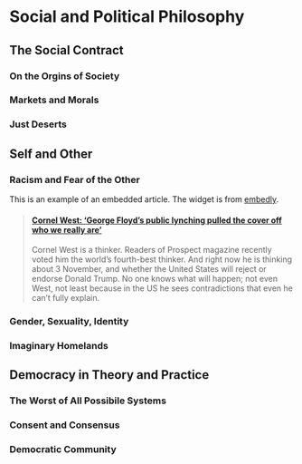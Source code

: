 # Social and Political Philosophy

## The Social Contract

### On the Orgins of Society 

### Markets and Morals

### Just Deserts

## Self and Other

### Racism and Fear of the Other

This is an example of an embedded article. The widget is from [embedly](https://embed.ly/code).

:::{.embed  data-latex=""}

<div class="embed">
 <blockquote class="embedly-card embed-card"><h4><a href="https://www.theguardian.com/us-news/2020/oct/19/cornel-west-george-floyds-public-lynching-pulled-the-cover-off-who-we-really-are">Cornel West: 'George Floyd's public lynching pulled the cover off who we really are'</a></h4>
 
 <p>Cornel West is a thinker. Readers of Prospect magazine recently voted him the world's fourth-best thinker. And right now he is thinking about 3 November, and whether the United States will reject or endorse Donald Trump. No one knows what will happen; not even West, not least because in the US he sees contradictions that even he can't fully explain.</p>
 
 </blockquote>
<script async src="//cdn.embedly.com/widgets/platform.js" charset="UTF-8"></script>
</div>
  
:::

### Gender, Sexuality, Identity

### Imaginary Homelands

## Democracy in Theory and Practice

### The Worst of All Possibile Systems

### Consent and Consensus

### Democratic Community
